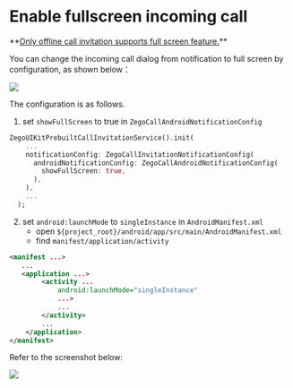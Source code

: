 # Enable fullscreen incoming call

<Warning title="Warning">
**<u>Only offline call invitation supports full screen feature.</u>**
</Warning>

You can change the incoming call dialog from notification to full screen by configuration, as shown below：

<Frame width="256" height="auto" caption="">
  <img src="https://media-resource.spreading.io/5fa3f99cda659c8c9f2907cbb0242e6c/workspace86/20240223-141756.jpeg" />
</Frame>


The configuration is as follows.

1. set <code>showFullScreen</code> to true in <code>ZegoCallAndroidNotificationConfig</code>

```dart
ZegoUIKitPrebuiltCallInvitationService().init(
    ...
    notificationConfig: ZegoCallInvitationNotificationConfig(
      androidNotificationConfig: ZegoCallAndroidNotificationConfig(
        showFullScreen: true,
      ),
    ),
    ...
  );
```

2. set <code>android:launchMode</code> to <code>singleInstance</code> in <code>AndroidManifest.xml</code>
   * open <code>$&#123;project_root&#125;/android/app/src/main/AndroidManifest.xml</code>
   * find <code>manifest/application/activity</code>

```xml AndroidManifest.xml {5}
<manifest ...>
   ...
   <application ...>
        <activity ...
            android:launchMode="singleInstance"
            ...>
            ...
        </activity>
        ...
    </application>
</manifest>
```

Refer to the screenshot below:

<Frame width="512" height="auto" caption="">
  <img src="https://media-resource.spreading.io/5fa3f99cda659c8c9f2907cbb0242e6c/workspace86/call_fullscreen_notification.jpeg" />
</Frame>



